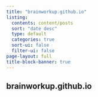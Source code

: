 ```yaml
---
title: "brainworkup.github.io"
listing:
  contents: content/posts
  sort: "date desc"
  type: default
  categories: true
  sort-ui: false
  filter-ui: false
page-layout: full
title-block-banner: true
---
```


## brainworkup.github.io
